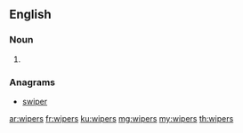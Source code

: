 {{also|Wipers}}

==English==

===Noun===
{{head|en|plural}}

# {{plural of|wiper|lang=en}}

===Anagrams===
* [[swiper#English|swiper]]

[[ar:wipers]]
[[fr:wipers]]
[[ku:wipers]]
[[mg:wipers]]
[[my:wipers]]
[[th:wipers]]